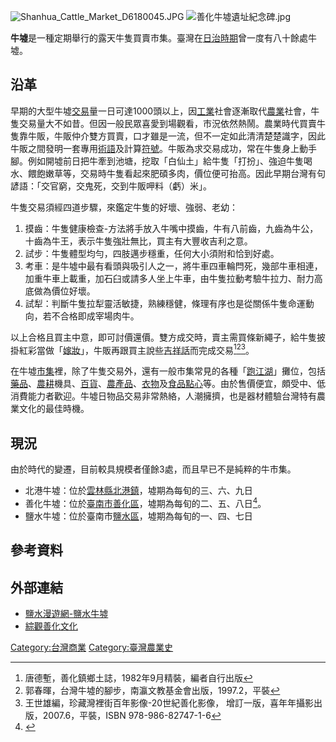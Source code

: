 [[File:Shanhua_Cattle_Market_D6180045.JPG|right]]
[[File:善化牛墟遺址紀念碑.jpg|thumb]]

'''牛墟'''是一種定期舉行的露天牛隻買賣市集。臺灣在[[台灣日治時期|日治時期]]曾一度有八十餘處牛墟。

== 沿革 ==
早期的大型牛墟[[交易|交易]]量一日可達1000頭以上，因[[工業|工業]]社會逐漸取代[[農業|農業]]社會，牛隻交易量大不如昔。但因一般民眾喜愛到場觀看，市況依然熱鬧。農業時代買賣牛隻靠牛販，牛販仲介雙方買賣，口才雖是一流，但不一定如此清清楚楚識字，因此牛販之間發明一套專用[[術語|術語]]及計算[[符號|符號]]。牛販為求交易成功，常在牛隻身上動手腳。例如開墟前日把牛牽到池塘，挖取「白仙土」給牛隻「打扮」、強迫牛隻喝水、餵飽嫩草等，交易時牛隻看起來肥碩多肉，價位便可抬高。因此早期台灣有句諺語：「交官窮，交鬼死，交到牛販呷料（虧）米」。

牛隻交易須經四道步驟，來鑑定牛隻的好壞、強弱、老幼：
#摸齒：牛隻健康檢查-方法將手放入牛嘴中摸齒，牛有八前齒，九齒為牛公，十齒為牛王，表示牛隻強壯無比，買主有大豐收吉利之意。
#試步：牛隻體型均勻，四肢邁步穩重，任何大小須附和恰到好處。
#考車：是牛墟中最有看頭與吸引人之一，將牛車四車輪閂死，幾部牛車相連，加重牛車上載重，加石臼或請多人坐上牛車，由牛隻拉動考驗牛拉力、耐力高底做為價位好壞。
#試犁：判斷牛隻拉犁靈活敏捷，熟練穩健，條理有序也是從關係牛隻命運動向，若不合格即成宰場肉牛。
以上合格且買主中意，即可討價還價。雙方成交時，賣主需買條新繩子，給牛隻披掛紅彩當做「[[嫁妝|嫁妝]]」，牛販再跟買主說些[[吉祥話|吉祥話]]而完成交易<ref>唐德塹，善化鎮鄉土誌，1982年9月精裝，編者自行出版</ref><ref>郭春暉，台灣牛墟的腳步，南瀛文教基金會出版，1997.2，平裝</ref><ref>王世雄編，珍藏灣裡街百年影像-20世紀善化影像， 增訂一版，喜年年攝影出版，2007.6，平裝，ISBN 978-986-82747-1-6</ref>。

在牛墟[[市集|市集]]裡，除了牛隻交易外，還有一般市集常見的各種「[[跑江湖|跑江湖]]」攤位，包括[[藥品|藥品]]、[[農耕|農耕]]機具、[[百貨|百貨]]、[[農產品|農產品]]、[[衣物|衣物]]及[[食品|食品]][[點心|點心]]等。由於售價便宜，頗受中、低消費能力者歡迎。牛墟日物品交易非常熱絡，人潮擁擠，也是器材體驗台灣特有農業文化的最佳時機。

== 現況 ==
由於時代的變遷，目前較具規模者僅餘3處，而且早已不是純粹的牛市集。
*北港牛墟：位於[[雲林縣|雲林縣]][[北港鎮_(臺灣)|北港鎮]]，墟期為每旬的三、六、九日
*善化牛墟：位於[[臺南市|臺南市]][[善化區|善化區]]，墟期為每旬的二、五、八日<ref>{{Cite web |url=http://www.angrin.tlri.gov.tw/cow/TaiwanCow/TaiwanCow_R.htm |title=邱淵惠，台灣牛圖像，高苑技術學院通識中心 |accessdate=2008-12-24 |archive-date=2009-02-24 |archive-url=https://web.archive.org/web/20090224132722/http://www.angrin.tlri.gov.tw/cow/TaiwanCow/TaiwanCow_R.htm |dead-url=no }}</ref>。
*鹽水牛墟：位於臺南市[[鹽水區|鹽水區]]，墟期為每旬的一、四、七日

==參考資料==
<div class="references-small">
<references />
</div>

== 外部連結 ==
* [http://www.yanshui.com.tw/custom_76286.html 鹽水漫遊網-鹽水牛墟] {{Wayback|url=http://www.yanshui.com.tw/custom_76286.html |date=20200115134314 }}
* [https://web.archive.org/web/20160507085730/http://shcha.qov.tw/shchac3.htm 綜觀善化文化]

[[Category:台灣商業|Category:台灣商業]]
[[Category:臺灣農業史|Category:臺灣農業史]]